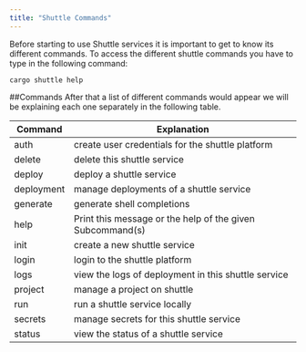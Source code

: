 ```yaml
---
title: "Shuttle Commands"
---
```


Before starting to use Shuttle services it is important to get to know its different commands.
To access the different shuttle commands you have to type in the following command:
```
cargo shuttle help
```

##Commands
After that a list of different commands would appear we will be explaining each one separately in the following table.

| Command    |                      Explanation                          |
|----------  |--------------                                             |
| auth       |  create user credentials for the shuttle platform         |
| delete     |  delete this shuttle service                              |
| deploy     |  deploy a shuttle service                                 |
| deployment |  manage deployments of a shuttle service                  |
| generate   |  generate shell completions                               |
| help       |  Print this message or the help of the given Subcommand(s)|
| init       |  create a new shuttle service                             |
| login      |  login to the shuttle platform                            |
| logs       |  view the logs of deployment in this shuttle service      |
| project    |  manage a project on shuttle                              |
| run        |  run a shuttle service locally                            |
| secrets    |  manage secrets for this shuttle service                  |
| status     |  view the status of a shuttle service                     |
